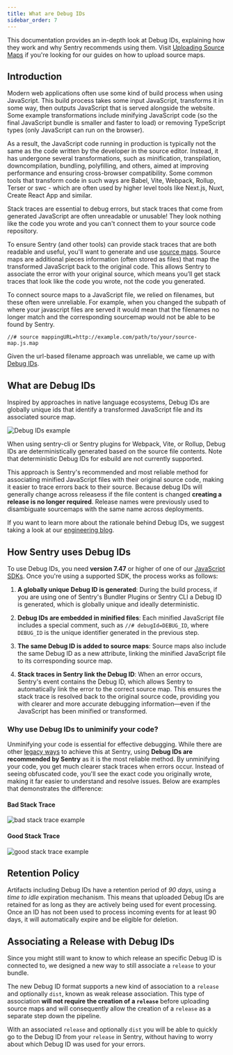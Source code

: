 ```yaml
---
title: What are Debug IDs
sidebar_order: 7
---
```


This documentation provides an in-depth look at Debug IDs, explaining how they work and why Sentry recommends using them. Visit [Uploading Source Maps](https://docs.sentry.io/platforms/javascript/guides/react/sourcemaps/uploading/) if you're looking for our guides on how to upload source maps.

## Introduction

Modern web applications often use some kind of build process when using JavaScript. This build process takes some input JavaScript, transforms it in some way, then outputs JavaScript that is served alongside the website. Some example transformations include minifying JavaScript code (so the final JavaScript bundle is smaller and faster to load) or removing TypeScript types (only JavaScript can run on the browser).

As a result, the JavaScript code running in production is typically not the same as the code written by the developer in the source editor. Instead, it has undergone several transformations, such as minification, transpilation, downcompilation, bundling, polyfilling, and others, aimed at improving performance and ensuring cross-browser compatibility. Some common tools that transform code in such ways are Babel, Vite, Webpack, Rollup, Terser or swc - which are often used by higher level tools like Next.js, Nuxt, Create React App and similar.

Stack traces are essential to debug errors, but stack traces that come from generated JavaScript are often unreadable or unusable! They look nothing like the code you wrote and you can't connect them to your source code repository.

To ensure Sentry (and other tools) can provide stack traces that are both readable and useful, you'll want to generate and use [source maps](https://firefox-source-docs.mozilla.org/devtools-user/debugger/how_to/use_a_source_map/index.html). Source maps are additional pieces information (often stored as files) that map the transformed JavaScript back to the original code. This allows Sentry to associate the error with your original source, which means you’ll get stack traces that look like the code you wrote, not the code you generated.

To connect source maps to a JavaScript file, we relied on filenames, but these often were unreliable. For example, when you changed the subpath of where your javascript files are served it would mean that the filenames no longer match and the corresponding sourcemap would not be able to be found by Sentry.

`//# source mappingURL=http://example.com/path/to/your/source-map.js.map`

Given the url-based filename approach was unreliable, we came up with [Debug IDs](/platforms/javascript/sourcemaps/debug-ids#what-are-debug-ids).

## What are Debug IDs

Inspired by approaches in native language ecosystems, Debug IDs are globally unique ids that identify a transformed JavaScript file and its associated source map.

![Debug IDs example](./img/debug-ids.png)

When using sentry-cli or Sentry plugins for Webpack, Vite, or Rollup, Debug IDs are deterministically generated based on the source file contents. Note that deterministic Debug IDs for esbuild are not currently supported.

This approach is Sentry's recommended and most reliable method for associating minified JavaScript files with their original source code, making it easier to trace errors back to their source. Because debug IDs will generally change across releasess if the file content is changed **creating a release is no longer required**. Release names were previously used to disambiguate sourcemaps with the same name across deployments.

<Alert>

If you want to learn more about the rationale behind Debug IDs, we suggest taking a look at our [engineering blog](https://sentry.engineering/blog/the-case-for-debug-ids).

</Alert>

## How Sentry uses Debug IDs

To use Debug IDs, you need **version 7.47** or higher of one of our [JavaScript SDKs](https://github.com/getsentry/sentry-javascript). Once you're using a supported SDK, the process works as follows:

1. **A globally unique Debug ID is generated**: During the build process, if you are using one of Sentry's Bundler Plugins or Sentry CLI a Debug ID is generated, which is globally unique and ideally deterministic.

2. **Debug IDs are embedded in minified files**: Each minified JavaScript file includes a special comment, such as `//# debugId=DEBUG_ID`, where `DEBUG_ID` is the unique identifier generated in the previous step.

3. **The same Debug ID is added to source maps**: Source maps also include the same Debug ID as a new attribute, linking the minified JavaScript file to its corresponding source map.

4. **Stack traces in Sentry link the Debug ID**: When an error occurs, Sentry's event contains the Debug ID, which allows Sentry to automatically link the error to the correct source map. This ensures the stack trace is resolved back to the original source code, providing you with clearer and more accurate debugging information—even if the JavaScript has been minified or transformed.

### Why use Debug IDs to uniminify your code?

Unminifying your code is essential for effective debugging. While there are other [legacy ways](https://docs.sentry.io/platforms/javascript/sourcemaps/troubleshooting_js/legacy-uploading-methods/) to achieve this at Sentry, using **Debug IDs are recommended by Sentry** as it is the most reliable method. By unminifying your code, you get much clearer stack traces when errors occur. Instead of seeing obfuscated code, you'll see the exact code you originally wrote, making it far easier to understand and resolve issues. Below are examples that demonstrates the difference:

#### Bad Stack Trace
![bad stack trace example](./img/bad-stack-trace.png)

#### Good Stack Trace
![good stack trace example](./img/good-stack-trace.png)

## Retention Policy

Artifacts including Debug IDs have a retention period of _90 days_, using a _time to idle_ expiration mechanism.
This means that uploaded Debug IDs are retained for as long as they are actively being used for event processing.
Once an ID has not been used to process incoming events for at least 90 days, it will automatically expire and be eligible for deletion.

## Associating a Release with Debug IDs

Since you might still want to know to which release an specific Debug ID is connected to, we designed a new way to still associate a `release` to your bundle.

The new Debug ID format supports a new kind of association to a `release` and optionally `dist`, known as weak release association. This type of association **will not require the creation of a `release`** before uploading source maps and will consequently allow the creation of a `release` as a separate step down the pipeline.

With an associated `release` and optionally `dist` you will be able to quickly go to the Debug ID from your `release` in Sentry, without having to worry about which Debug ID was used for your errors.
